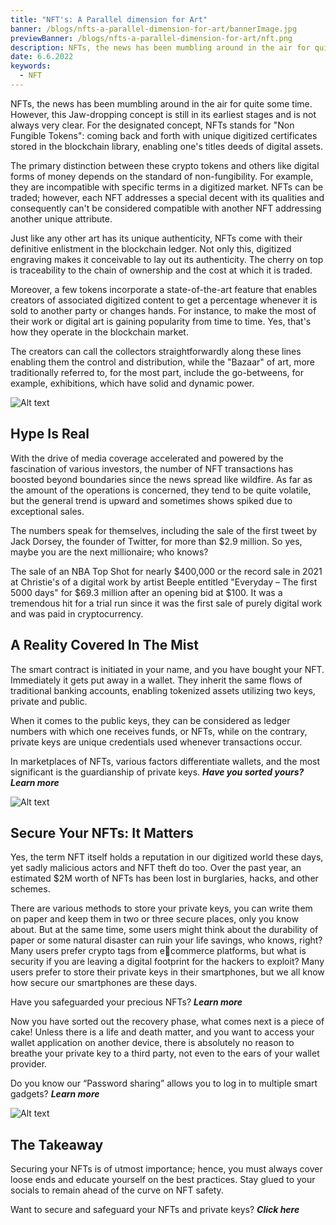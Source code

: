 ---
title: "NFT's: A Parallel dimension for Art"
banner: /blogs/nfts-a-parallel-dimension-for-art/bannerImage.jpg
previewBanner: /blogs/nfts-a-parallel-dimension-for-art/nft.png
description: NFTs, the news has been mumbling around in the air for quite some time. However, this Jaw-dropping concept is still in its earliest stages and is not always very clear.
date: 6.6.2022
keywords:
  - NFT
---

NFTs, the news has been mumbling around in the air for quite some time. However, this Jaw-dropping concept is still in its earliest stages and is not always very clear. For the designated concept, NFTs stands for "Non Fungible Tokens": coming back and forth with unique digitized certificates stored in the blockchain library, enabling one's titles deeds of digital assets.

The primary distinction between these crypto tokens and others like digital forms of money depends on the standard of non-fungibility. For example, they are incompatible with specific terms in a digitized market. NFTs can be traded; however, each NFT addresses a special decent with its qualities and consequently can't be considered compatible with another NFT addressing another unique attribute.

Just like any other art has its unique authenticity, NFTs come with their definitive enlistment in the blockchain ledger. Not only this, digitized engraving makes it conceivable to lay out its authenticity. The cherry on top is traceability to the chain of ownership and the cost at which it is traded.

Moreover, a few tokens incorporate a state-of-the-art feature that enables creators of associated digitized content to get a percentage whenever it is sold to another party or changes hands. For instance, to make the most of their work or digital art is gaining popularity from time to time. Yes, that's how they operate in the blockchain market.

The creators can call the collectors straightforwardly along these lines enabling them the control and distribution, while the "Bazaar" of art, more traditionally referred to, for the most part, include the go-betweens, for example, exhibitions, which have solid and dynamic power.

![Alt text](/blogs/nfts-a-parallel-dimension-for-art/1.png)

## Hype Is Real

With the drive of media coverage accelerated and powered by the fascination of various investors, the number of NFT transactions has boosted beyond boundaries since the news spread like wildfire. As far as the amount of the operations is concerned, they tend to be quite volatile, but the general trend is upward and sometimes shows spiked due to exceptional sales.

The numbers speak for themselves, including the sale of the first tweet by Jack Dorsey, the founder of Twitter, for more than $2.9 million. So yes, maybe you are the next millionaire; who knows?

The sale of an NBA Top Shot for nearly $400,000 or the record sale in 2021 at Christie's of a digital work by artist Beeple entitled "Everyday – The first 5000 days" for $69.3 million after an opening bid at $100. It was a tremendous hit for a trial run since it was the first sale of purely digital work and was paid in cryptocurrency.

## A Reality Covered In The Mist

The smart contract is initiated in your name, and you have bought your NFT. Immediately it gets put away in a wallet. They inherit the same flows of traditional banking accounts, enabling tokenized assets utilizing two keys, private and public.

When it comes to the public keys, they can be considered as ledger numbers with which one receives funds, or NFTs, while on the contrary, private keys are unique credentials used whenever transactions occur.

In marketplaces of NFTs, various factors differentiate wallets, and the most significant is the guardianship of private keys. **_Have you sorted yours? Learn more_**

![Alt text](/blogs/nfts-a-parallel-dimension-for-art/2.png)

## Secure Your NFTs: It Matters

Yes, the term NFT itself holds a reputation in our digitized world these days, yet sadly malicious actors and NFT theft do too. Over the past year, an estimated $2M worth of NFTs has been lost in burglaries, hacks, and other schemes.

There are various methods to store your private keys, you can write them on paper and keep them in two or three
secure places, only you know about. But at the same time, some users might think about the durability of paper or some natural disaster can ruin your life savings, who knows, right? Many users prefer crypto tags from ecommerce platforms, but what is security if you are leaving a digital footprint for the hackers to exploit? Many users prefer to store their private keys in their smartphones, but we all know how secure our smartphones are these days.

Have you safeguarded your precious NFTs? **_Learn more_**

Now you have sorted out the recovery phase, what comes next is a piece of cake! Unless there is a life and death matter, and you want to access your wallet application on another device, there is absolutely no reason to breathe your private key to a third party, not even to the ears of your wallet provider.

Do you know our “Password sharing” allows you to log in to multiple smart gadgets? **_Learn more_**

![Alt text](/blogs/nfts-a-parallel-dimension-for-art/3.png)

## The Takeaway

Securing your NFTs is of utmost importance; hence, you must always cover loose ends and educate yourself on the best practices. Stay glued to your socials to remain ahead of the curve on NFT safety.

Want to secure and safeguard your NFTs and private keys? **_Click here_**
